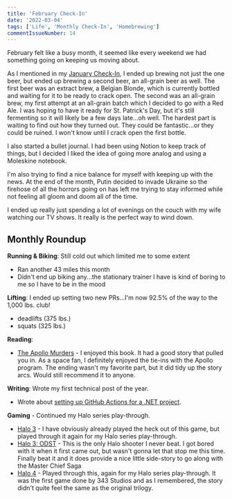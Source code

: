 ```yaml
---
title: 'February Check-In'
date: '2022-03-04'
tags: ['Life', 'Monthly Check-In', 'Homebrewing']
commentIssueNumber: 14
---
```


February felt like a busy month, it seemed like every weekend we had something going on keeping us moving about.

As I mentioned in my [January Check-In](https://kpwags.com/posts/2022/02/04/january-check-in), I ended up brewing not just the one beer, but ended up brewing a second beer, an all-grain beer as well. The first beer was an extract brew, a Belgian Blonde, which is currently bottled and waiting for it to be ready to crack open. The second was an all-grain brew, my first attempt at an all-grain batch which I decided to go with a Red Ale. I was hoping to have it ready for St. Patrick's Day, but it's still fermenting so it will likely be a few days late...oh well. The hardest part is waiting to find out how they turned out. They could be fantastic...or they could be ruined. I won't know until I crack open the first bottle.

I also started a bullet journal. I had been using Notion to keep track of things, but I decided I liked the idea of going more analog and using a Moleskine notebook.

I'm also trying to find a nice balance for myself with keeping up with the news. At the end of the month, Putin decided to invade Ukraine so the firehose of all the horrors going on has left me trying to stay informed while not feeling all gloom and doom all of the time.

I ended up really just spending a lot of evenings on the couch with my wife watching our TV shows. It really is the perfect way to wind down.

## Monthly Roundup

**Running & Biking**: Still cold out which limited me to some extent

-   Ran another 43 miles this month
-   Didn't end up biking any...the stationary trainer I have is kind of boring to me so I have to be in the mood

**Lifting**: I ended up setting two new PRs...I'm now 92.5% of the way to the 1,000 lbs. club!

-   deadlifts (375 lbs.)
-   squats (325 lbs.)

**Reading**:

-   <a href="https://bookshop.org/books/the-apollo-murders-9781668601075/9780316264532" target="_blank" rel="noreferrer nofollow">The Apollo Murders</a> - I enjoyed this book. It had a good story that pulled you in. As a space fan, I definitely enjoyed the tie-ins with the Apollo program. The ending
    wasn't my favorite part, but it did tidy up the story arcs. Would still recommend it to anyone.

**Writing**: Wrote my first technical post of the year.

-   Wrote about [setting up GitHub Actions for a .NET project](https://kpwags.com/posts/2022/02/19/setting-up-github-actions-on-net-projects).

**Gaming** - Continued my Halo series play-through.

-   <a href="https://www.xbox.com/en-us/games/store/halo-the-master-chief-collection/9ntm9hxnlszx" target="_blank" rel="noreferrer nofollow">Halo 3</a> - I have obviously already played the heck out of this game, but played through it again for my Halo series play-through.
-   <a href="https://www.xbox.com/en-us/games/store/halo-the-master-chief-collection/9ntm9hxnlszx" target="_blank" rel="noreferrer nofollow">Halo 3: ODST</a> - This is the only Halo shooter I never beat. I got bored with it when it first came out, but wasn't gonna let that stop me this time. Finally
    beat it and it does provide a nice little side-story to go along with the Master Chief Saga
-   <a href="https://www.xbox.com/en-us/games/store/halo-the-master-chief-collection/9ntm9hxnlszx" target="_blank" rel="noreferrer nofollow">Halo 4</a> - Played through this, again for my Halo series play-through. It was the first game done by 343 Studios and as I remembered, the story didn't
    quite feel the same as the original trilogy.
